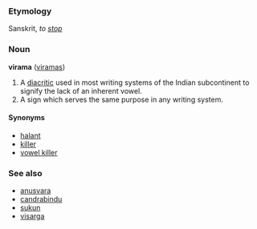 ===Etymology===
Sanskrit, ''to [[stop]]''

===Noun===
'''virama''' ([[viramas]])

# A [[diacritic]] used in most writing systems of the Indian subcontinent to signify the lack of an inherent vowel.
# A sign which serves the same purpose in any writing system.

====Synonyms====
*[[halant]]
*[[killer]]
*[[vowel killer]]

===See also===
*[[anusvara]]
*[[candrabindu]]
*[[sukun]]
*[[visarga]]
